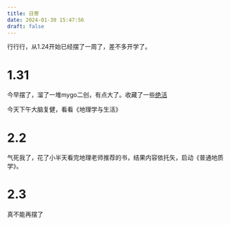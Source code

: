 ---
title: 日寄
date: 2024-01-30 15:47:56
draft: false
---

行行行，从1.24开始已经摆了一周了，差不多开学了。

# 1.31

今早摆了，溜了一堆mygo二创，有点大了。收藏了一些[绝活](https://space.bilibili.com/418309536/favlist?fid=2902073436)

今天下午大脑复健，看看《地理学与生活》

# 2.2 

气死我了，花了小半天看完地理老师推荐的书，结果内容依托矢，启动《普通地质学》。

# 2.3

真不能再摆了